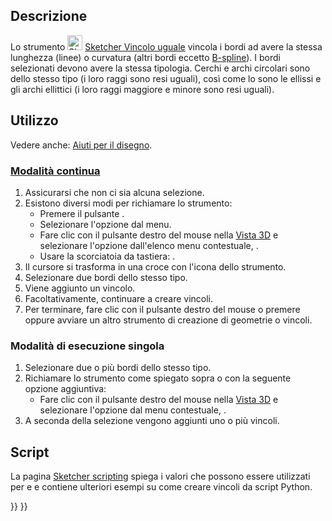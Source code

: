 <languages/>

{{Docnav/it
|[[Sketcher_ConstrainTangent/it|Tangente]]
|[[Sketcher_ConstrainSymmetric/it|Simmetrico]]
|[[Sketcher_Workbench/it|Sketcher]]
|IconL=Sketcher_ConstrainTangent.svg
|IconR=Sketcher_ConstrainSymmetric.svg
|IconC=Workbench_Sketcher.svg
}}

{{GuiCommand/it
|Name=Sketcher ConstrainEqual
|Name/it=Sketcher Vincolo uguale
|MenuLocation=Schizzo → Vincoli Sketcher → Vincolo uguale
|Workbenches=[[Sketcher_Workbench/it|Sketcher]]
|Shortcut={{KEY|E}}
|SeeAlso=
}}

<span id="Description"></span>
==Descrizione==

Lo strumento [[Image:Sketcher_ConstrainEqual.svg|24px]] [[Sketcher_ConstrainEqual|Sketcher Vincolo uguale]] vincola i bordi ad avere la stessa lunghezza (linee) o curvatura (altri bordi eccetto [[Sketcher_CreateBSpline/it|B-spline]]). I bordi selezionati devono avere la stessa tipologia. Cerchi e archi circolari sono dello stesso tipo (i loro raggi sono resi uguali), così come lo sono le ellissi e gli archi ellittici (i loro raggi maggiore e minore sono resi uguali).

<span id="Usage"></span>
==Utilizzo==

Vedere anche: [[Sketcher_Workbench/it#Drawing_aids|Aiuti per il disegno]].

<span id="Continue_mode"></span>
===[[Sketcher_Workbench/it#Continue_modes|Modalità continua]]===

# Assicurarsi che non ci sia alcuna selezione.
# Esistono diversi modi per richiamare lo strumento:
#* Premere il pulsante {{Button|[[Image:Sketcher_ConstrainEqual.svg|16px]] [[Sketcher_ConstrainEqual/it|Vincolo uguale]]}}.
#* Selezionare l'opzione {{MenuCommand|Schizzo → Vincoli Sketcher → [[Image:Sketcher_ConstrainEqual.svg|16px]] Vincolo uguale}} dal menu.
#* Fare clic con il pulsante destro del mouse nella [[3D_view/it|Vista 3D]] e selezionare l'opzione {{MenuCommand|Vincolo → [[Image:Sketcher_ConstrainEqual.svg|16px]] Vincolo uguale}} dall'elenco menu contestuale, {{Version/it|1.0}}.
#* Usare la scorciatoia da tastiera: {{KEY|E}}.
# Il cursore si trasforma in una croce con l'icona dello strumento.
# Selezionare due bordi dello stesso tipo.
# Viene aggiunto un vincolo.
# Facoltativamente, continuare a creare vincoli.
# Per terminare, fare clic con il pulsante destro del mouse o premere {{KEY|Esc}} oppure avviare un altro strumento di creazione di geometrie o vincoli.

<span id="Run-once_mode"></span>
===Modalità di esecuzione singola===

<div class="mw-translate-fuzzy">
# Selezionare due o più bordi dello stesso tipo.
# Richiamare lo strumento come spiegato sopra o con la seguente opzione aggiuntiva:
#* Fare clic con il pulsante destro del mouse nella [[3D_view/it|Vista 3D]] e selezionare l'opzione {{MenuCommand|[[Image:Sketcher_ConstrainEqual.svg|16px]] Vincolo uguale}} dal menu contestuale, {{Version/it|1.0}}.
# A seconda della selezione vengono aggiunti uno o più vincoli.
</div>

<span id="Scripting"></span>
== Script ==

{{Code|code=Sketch.addConstraint(Sketcher.Constraint('Equal', Edge1, Edge2))}}

La pagina [[Sketcher_scripting/it|Sketcher scripting]] spiega i valori che possono essere utilizzati per {{incode|Edge1}} e {{incode|Edge2}} e contiene ulteriori esempi su come creare vincoli da script Python.


{{Docnav/it
|[[Sketcher_ConstrainTangent/it|Tangente]]
|[[Sketcher_ConstrainSymmetric/it|Simmetrico]]
|[[Sketcher_Workbench/it|Sketcher]]
|IconL=Sketcher_ConstrainTangent.svg
|IconR=Sketcher_ConstrainSymmetric.svg
|IconC=Workbench_Sketcher.svg
}}

{{Sketcher_Tools_navi{{#translation:}}}}
{{Userdocnavi{{#translation:}}}}